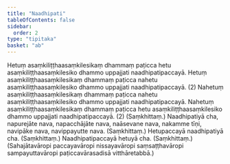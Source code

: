```yaml
---
title: "Naadhipati"
tableOfContents: false
sidebar:
  order: 2
type: "tipitaka"
basket: "ab"
---
```



<DynamicBreadcrumb />

<Division number="204">

<Paragraph number="380">
Hetuṃ asaṃkiliṭṭhaasaṃkilesikaṃ dhammaṃ paṭicca hetu asaṃkiliṭṭhaasaṃkilesiko dhammo uppajjati naadhipatipaccayā. Hetuṃ asaṃkiliṭṭhaasaṃkilesikaṃ dhammaṃ paṭicca nahetu asaṃkiliṭṭhaasaṃkilesiko dhammo uppajjati naadhipatipaccayā. (2)
</Paragraph>

<Paragraph number="381">
Nahetuṃ asaṃkiliṭṭhaasaṃkilesikaṃ dhammaṃ paṭicca nahetu asaṃkiliṭṭhaasaṃkilesiko dhammo uppajjati naadhipatipaccayā. Nahetuṃ asaṃkiliṭṭhaasaṃkilesikaṃ dhammaṃ paṭicca hetu asaṃkiliṭṭhaasaṃkilesiko dhammo uppajjati naadhipatipaccayā. (2) (Saṃkhittaṃ.)
</Paragraph>

</Division>
<Division number="205">

<Paragraph number="382">
Naadhipatiyā cha, napurejāte nava, napacchājāte nava, naāsevane nava, nakamme tīṇi, navipāke nava, navippayutte nava. (Saṃkhittaṃ.)
</Paragraph>

<Paragraph number="383">
Hetupaccayā naadhipatiyā cha. (Saṃkhittaṃ.)
</Paragraph>

<Paragraph number="384">
Naadhipatipaccayā hetuyā cha. (Saṃkhittaṃ.)
</Paragraph>

<Paragraph number="385">
(Sahajātavāropi paccayavāropi nissayavāropi saṃsaṭṭhavāropi sampayuttavāropi paṭiccavārasadisā vitthāretabbā.)
</Paragraph>
</Division>